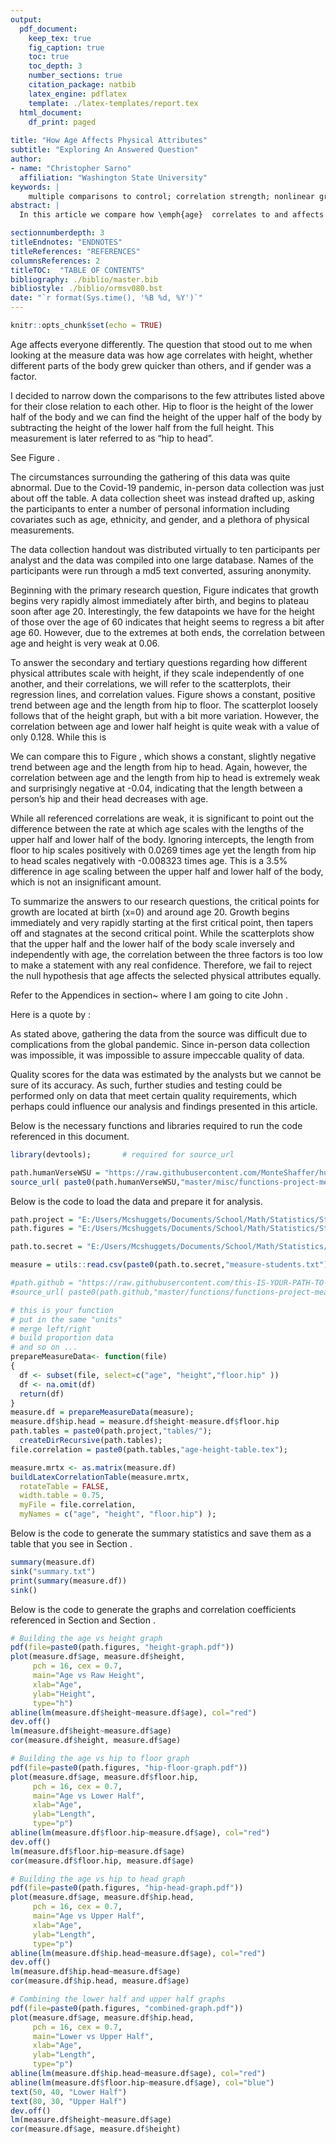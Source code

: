 ```yaml
---
output:
  pdf_document:
    keep_tex: true
    fig_caption: true
    toc: true
    toc_depth: 3 
    number_sections: true
    citation_package: natbib
    latex_engine: pdflatex
    template: ./latex-templates/report.tex
  html_document:
    df_print: paged
    
title: "How Age Affects Physical Attributes"
subtitle: "Exploring An Answered Question"
author: 
- name: "Christopher Sarno"
  affiliation: "Washington State University"
keywords: |
    multiple comparisons to control; correlation strength; nonlinear growth curves; critical points
abstract: |
  In this article we compare how \emph{age}  correlates to and affects a variety of variables, including \emph{height}, \emph{floor to hip length}, and \emph{hip to head length}. The goal is to reject or fail to reject a null hypothesis that age affects these physical attributes equally. \vspace{0.25in}

sectionnumberdepth: 3
titleEndnotes: "ENDNOTES"
titleReferences: "REFERENCES"
columnsReferences: 2
titleTOC:  "TABLE OF CONTENTS"
bibliography: ./biblio/master.bib
bibliostyle: ./biblio/ormsv080.bst
date: "`r format(Sys.time(), '%B %d, %Y')`"
---
```


```r
knitr::opts_chunk$set(echo = TRUE)
```

\section{Introduction}
\label{sec:intro}

Age affects everyone differently. The question that stood out to me when looking at the measure data was how age correlates with height, whether different parts of the body grew quicker than others, and if gender was a factor.

I decided to narrow down the comparisons to the few attributes listed above for their close relation to each other. Hip to floor is the height of the lower half of the body and we can find the height of the upper half of the body by subtracting the height of the lower half from the full height. This measurement is later referred to as "hip to head". 

\begin{figure}[!ht]
%% figures have hrule, tables have hline
	\hrule
	\caption{ \textbf{Conceptual Model} }
	\begin{center}
	    \scalebox{1.00}{	\includegraphics[trim = 0 0 0 0,clip,width=\textwidth]{figures/heightbyyear.pdf} }
	\end{center}
	\label{fig:conceptual-model}
  \hrule
  \vspace{2.5mm}
      \caption{\textbf{ A look at average adult height throughout the past century }   }
      \label{fig:combined}
  \vspace{-2.5mm}
  \hrule
\end{figure}
\newpage

\begin{figure}[!ht]
%% figures have hrule, tables have hline
	\hrule
	\caption{ \textbf{Conceptual Model} }
	\begin{center}
	    \scalebox{1.00}{	\includegraphics[trim = 0 0 0 0,clip,width=\textwidth]{figures/conceptualgraph2.pdf} }
	\end{center}
	\label{fig:conceptual-mean}
	\hrule
\end{figure}
\newpage

See Figure \ref{fig:conceptual-mean}.
\section{Research Question:  The primary research question for this article is as follows: What is the age people start and stop growing? }
\label{sec:rq}



\subsection{Secondary question: Do different attributes scale differently with age than others? }
\label{sec:rq2}


\subsection{Tertiary question: How strong is the correlation between age and height, and between those different attributes?}
\label{sec:rq3}

\newpage

\section{Data Description}
\label{sec:data}

The circumstances surrounding the gathering of this data was quite abnormal. Due to the Covid-19 pandemic, in-person data collection was just about off the table. A data collection sheet was instead drafted up, asking the participants to enter a number of personal information including covariates such as age, ethnicity, and gender, and a plethora of physical measurements. 

The data collection handout was distributed virtually to ten participants per analyst and the data was compiled into one large database. Names of the participants were run through a md5 text converted, assuring anonymity. 


\subsection{Summary of Sample}
\label{sec:data-sample}

\begin{figure}[!ht]
%% figures have hrule, tables have hline
	\hrule
	\caption{ \textbf{Summary Of Data} }
	\begin{center}
	    \scalebox{1.00}{	\includegraphics[trim = 0 0 0 0,clip,width=\textwidth]{figures/summary.pdf} }
	\end{center}
	\label{fig:summary}
	\hrule
\end{figure}
\newpage

\subsection{Summary Statistics of Data}
\label{sec:data-summary}

\begin{figure}[!ht]
%% figures have hrule, tables have hline
	\hrule
	\caption{ \textbf{Conceptual Model} }
	\begin{center}
	    \scalebox{1.00}{	\includegraphics[trim = 0 0 0 0,clip,width=\textwidth]{figures/height-graph.pdf} }
	\end{center}
	\label{fig:age-height-graph}
  \hrule
  \vspace{2.5mm}
      \caption{\textbf{ A histogram-like age vs height plot }   }
      \label{fig:combined}
  \vspace{-2.5mm}
  \hrule
\end{figure}

\begin{figure}[!ht]
%% figures have hrule, tables have hline
	\hrule
	\caption{ \textbf{Lower Half} }
	\begin{center}
	    \scalebox{1.00}{	\includegraphics[trim = 0 0 0 0,clip,width=\textwidth]{figures/hip-floor-graph.pdf} }
	\end{center}
	\label{fig:hip-floor-graph}
  \hrule
  \vspace{2.5mm}
      \caption{\textbf{ Plotting Age Vs Hip To Floor Measurement }   }
      \label{fig:combined}
  \vspace{-2.5mm}
  \hrule
\end{figure}
\newpage

\begin{figure}[!ht]
%% figures have hrule, tables have hline
	\hrule
	\caption{ \textbf{Upper Half} }
	\begin{center}
	    \scalebox{1.00}{	\includegraphics[trim = 0 0 0 0,clip,width=\textwidth]{figures/hip-head-graph.pdf} }
	\end{center}
	\label{fig:hip-head-graph}
  \hrule
  \vspace{2.5mm}
      \caption{\textbf{ Plotting Age Vs Hip To Head Measurement }   }
      \label{fig:combined}
  \vspace{-2.5mm}
  \hrule
\end{figure}
\newpage

\section{Key Findings}
\label{sec:findings}

Beginning with the primary research question, Figure \ref{fig:age-height-graph} indicates that growth begins very rapidly almost immediately after birth, and begins to plateau soon after age 20. Interestingly, the few datapoints we have for the height of those over the age of 60 indicates that height seems to regress a bit after age 60. However, due to the extremes at both ends, the correlation between age and height is very weak at 0.06.

To answer the secondary and tertiary questions regarding how different physical attributes scale with height, if they scale independently of one another, and their correlations, we will refer to the scatterplots, their regression lines, and correlation values. Figure \ref{fig:hip-floor-graph} shows a constant, positive trend between age and the length from hip to floor. The scatterplot loosely follows that of the height graph, but with a bit more variation. However, the correlation between age and lower half height is quite weak with a value of only 0.128. While this is

We can compare this to Figure \ref{fig:hip-head-graph}, which shows a constant, slightly negative trend between age and the length from hip to head. Again, however, the correlation between age and the length from hip to head is extremely weak and surprisingly negative at -0.04, indicating that the length between a person's hip and their head decreases with age. 

While all referenced correlations are weak, it is significant to point out the difference between the rate at which age scales with the lengths of the upper half and lower half of the body. Ignoring intercepts, the length from floor to hip scales positively with 0.0269 times age yet the length from hip to head scales negatively with -0.008323 times age. This is a 3.5% difference in age scaling between the upper half and lower half of the body, which is not an insignificant amount. 


\section{Conclusion}
\label{sec:conclusion}

To summarize the answers to our research questions, the critical points for growth are located at birth (x=0) and around age 20. Growth begins immediately and very rapidly starting at the first critical point, then tapers off and stagnates at the second critical point. While the scatterplots show that the upper half and the lower half of the body scale inversely and independently with age, the correlation between the three factors is too low to make a statement with any real confidence. Therefore, we fail to reject the null hypothesis that age affects the selected physical attributes equally.
\newpage

\vspace{0.5in}

\newpage

Refer to the Appendices in section~\ref{sec:appendix} where I am going to cite John \citep[pp. 2-3]{Tukey:1962}. 


Here is a quote by \citet[pp. 2-3]{Tukey:1962}:

\begin{quote}
For a long time I have thought I was a statistician, interested in inferences from the particular to the general.  But as I have watched mathematical statistics evolve, I have had to cause to wonder and to doubt. [...] All in all, I have come to feel that my central interest is in \emph{data analysis}, which I take to include among other things: procedures for analyzing data, techniques for interpreting the results of such procedures, ways of planning the gathering of data to make its analysis easier, more precise or more accurate, and all the machinery and results of (mathematical) statistics which apply to analyzing the data.

Large parts of data analysis are inferential in the sample-to-population sense, but these are only parts, not the whole.  Large parts of data analysis are incisive, laying bare indications which we could not perceive by simple and direct examination of the raw data, but these too are only parts, not the whole.  Some parts of data analysis, as the term is her stretch beyond its philology, are allocation, in the sense that they guide us in the distribution of effort and other valuable considerations in observation, experimentation, or analysis.  Data analysis is a larger and more varied field than inference, or incisive procedures, or allocation.

Statistics has contributed much to data analysis.  In the future it can, and in my view should, contribute more.  For such contributions to exist, and be valuable, it is not necessary that they be direct.  They need not provide new techniques, or better tables for old techniques, in order to influence the practice of data analysis.
\end{quote}





\newpage

\input{tables/age-height-table} 

\newpage

\newpage
\section{APPENDICES}
\label{sec:appendix}


\subsection{Data Provenance}
\label{sec:appendix-data-provenance}
As stated above, gathering the data from the source was difficult due to complications from the global pandemic. Since in-person data collection was impossible, it was impossible to assure impeccable quality of data.

Quality scores for the data was estimated by the analysts but we cannot be sure of its accuracy. As such, further studies and testing could be performed only on data that meet certain quality requirements, which perhaps could influence our analysis and findings presented in this article. 

\newpage
\subsubsection{Data Collection Handout}
\label{sec:appendix-data-handout}

\begin{figure}[!ht]
	\hrule
	\caption{ \textbf{Handout} }
	\begin{center}
	    \scalebox{1.00}{	\includegraphics[trim = 0 0 0 0,clip,width=0.85\textwidth]{pdfs/Data-Handout.pdf} }
	\end{center}
	\label{fig:handout}
	\hrule
\end{figure}






\newpage

\subsection{Preparing the Report Workspace as a subsection}
\label{sec:appendix-setup}

\subsubsection{Preparing the Report Workspace as a subsubsection}
\label{sec:appendix-setup2}

\paragraph{Preparing the Report Workspace as a paragraph}
\label{sec:appendix-setup3}

\subparagraph{Preparing the Report Workspace as a subparagrah}
\label{sec:appendix-setup4}

Below is the necessary functions and libraries required to run the code referenced in this document.

```r
library(devtools);       # required for source_url

path.humanVerseWSU = "https://raw.githubusercontent.com/MonteShaffer/humanVerseWSU/"
source_url( paste0(path.humanVerseWSU,"master/misc/functions-project-measure.R") );

```

Below is the code to load the data and prepare it for analysis.

```r

path.project = "E:/Users/Mcshuggets/Documents/School/Math/Statistics/Stat 419 (Multivariate Statistics)/Project 1/Writeup material/";
path.figures = "E:/Users/Mcshuggets/Documents/School/Math/Statistics/Stat 419 (Multivariate Statistics)/Project 1/Writeup material/figures/";

path.to.secret = "E:/Users/Mcshuggets/Documents/School/Math/Statistics/Secret/";

measure = utils::read.csv(paste0(path.to.secret,"measure-students.txt"), header=TRUE, quote="", sep="|");

#path.github = "https://raw.githubusercontent.com/this-IS-YOUR-PATH-TO-GITHUB/";
#source_url( paste0(path.github,"master/functions/functions-project-measure.R") );

# this is your function
# put in the same "units"
# merge left/right
# build proportion data
# and so on ... 
prepareMeasureData<- function(file)
{
  df <- subset(file, select=c("age", "height","floor.hip" ))
  df <- na.omit(df)
  return(df)
}
measure.df = prepareMeasureData(measure);
measure.df$hip.head = measure.df$height-measure.df$floor.hip
path.tables = paste0(path.project,"tables/");
  createDirRecursive(path.tables);
file.correlation = paste0(path.tables,"age-height-table.tex");

measure.mrtx <- as.matrix(measure.df)
buildLatexCorrelationTable(measure.mrtx,
  rotateTable = FALSE,
  width.table = 0.75,
  myFile = file.correlation,
  myNames = c("age", "height", "floor.hip") );
```


Below is the code to generate the summary statistics and save them as a table that you see in Section \ref{sec:data-sample}.

```r
summary(measure.df)
sink("summary.txt")
print(summary(measure.df))
sink()

```

Below is the code to generate the graphs and correlation coefficients referenced in Section \ref{sec:data-summary} and Section \ref{sec:findings}.

```r

# Building the age vs height graph
pdf(file=paste0(path.figures, "height-graph.pdf"))
plot(measure.df$age, measure.df$height,
     pch = 16, cex = 0.7,
     main="Age vs Raw Height",
     xlab="Age",
     ylab="Height",
     type="h")
abline(lm(measure.df$height~measure.df$age), col="red")
dev.off()
lm(measure.df$height~measure.df$age)
cor(measure.df$height, measure.df$age)

# Building the age vs hip to floor graph
pdf(file=paste0(path.figures, "hip-floor-graph.pdf"))
plot(measure.df$age, measure.df$floor.hip,
     pch = 16, cex = 0.7,
     main="Age vs Lower Half",
     xlab="Age",
     ylab="Length",
     type="p")
abline(lm(measure.df$floor.hip~measure.df$age), col="red")
dev.off()
lm(measure.df$floor.hip~measure.df$age)
cor(measure.df$floor.hip, measure.df$age)

# Building the age vs hip to head graph
pdf(file=paste0(path.figures, "hip-head-graph.pdf"))
plot(measure.df$age, measure.df$hip.head,
     pch = 16, cex = 0.7,
     main="Age vs Upper Half",
     xlab="Age",
     ylab="Length",
     type="p")
abline(lm(measure.df$hip.head~measure.df$age), col="red")
dev.off()
lm(measure.df$hip.head~measure.df$age)
cor(measure.df$hip.head, measure.df$age)

# Combining the lower half and upper half graphs
pdf(file=paste0(path.figures, "combined-graph.pdf"))
plot(measure.df$age, measure.df$hip.head,
     pch = 16, cex = 0.7,
     main="Lower vs Upper Half",
     xlab="Age",
     ylab="Length",
     type="p")
abline(lm(measure.df$hip.head~measure.df$age), col="red")
abline(lm(measure.df$floor.hip~measure.df$age), col="blue")
text(50, 40, "Lower Half")
text(80, 30, "Upper Half")
dev.off()
lm(measure.df$height~measure.df$age)
cor(measure.df$age, measure.df$height)
```



